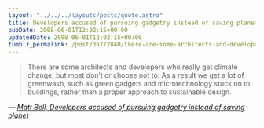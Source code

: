 ```yaml
---
layout: "../../../layouts/posts/quote.astro"
title: Developers accused of pursuing gadgetry instead of saving planet
pubDate: 2008-06-01T12:02:15+00:00
updatedDate: 2008-06-01T12:02:15+00:00
tumblr_permalink: /post/36772840/there-are-some-architects-and-developers-who
---
```


> There are some architects and developers who really get climate change, but most don&rsquo;t or choose not to. As a result we get a lot of greenwash, such as green gadgets and microtechnology stuck on to buildings, rather than a proper approach to sustainable design.

— <cite>[Matt Bell, _Developers accused of pursuing gadgetry instead of saving planet_](https://www.theguardian.com/environment/2008/may/31/greenbuilding.ethicalliving)</cite>
